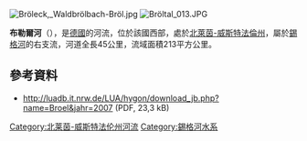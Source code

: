 {{not|布勒格尔河}}
{{Multiple issues|
{{Onesource|time=2020-07-01T16:50:01+00:00}}
{{No footnotes|time=2020-07-03T05:44:02+00:00}}
}}
{{Coord|50|46|55.15|N|7|18|28|E|display=title}}
[[Image:Bröleck,_Waldbrölbach-Bröl.jpg|right]]
[[Image:Bröltal_013.JPG|right]]

'''布勒爾河'''（{{lang-de|Bröl}}），是[[德國|德國]]的河流，位於該國西部，處於[[北萊茵-威斯特法倫州|北萊茵-威斯特法倫州]]，屬於[[錫格河|錫格河]]的右支流，河道全長45公里，流域面積213平方公里。

==參考資料==
* http://luadb.it.nrw.de/LUA/hygon/download_jb.php?name=Broel&jahr=2007 {{Wayback|url=http://luadb.it.nrw.de/LUA/hygon/download_jb.php?name=Broel&jahr=2007 |date=20161123054731 }} (PDF, 23,3 kB)

{{Germany-geo-stub}}

[[Category:北莱茵-威斯特法伦州河流|Category:北莱茵-威斯特法伦州河流]]
[[Category:錫格河水系|Category:錫格河水系]]